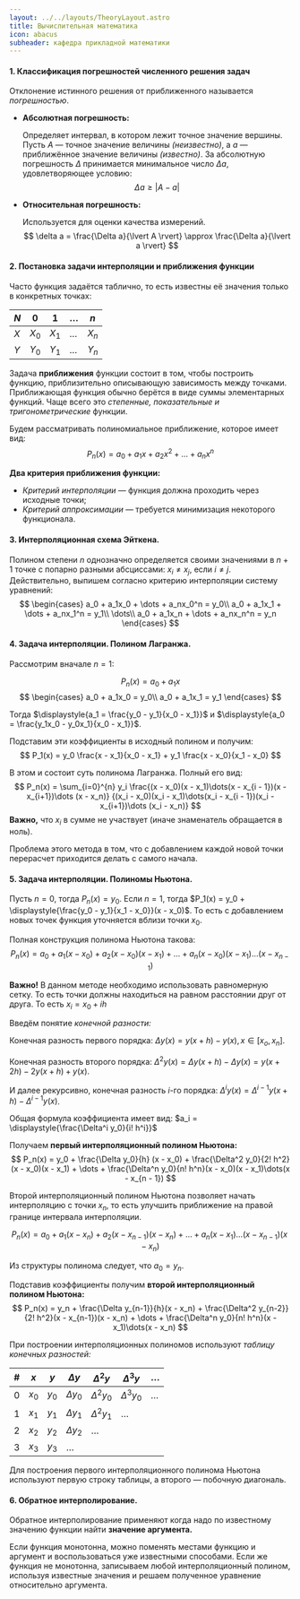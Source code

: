 ```yaml
---
layout: ../../layouts/TheoryLayout.astro
title: Вычислительная математика
icon: abacus
subheader: кафедра прикладной математики
---
```


#### 1. Классификация погрешностей численного решения задач

Отклонение истинного решения от приближенного называется *погрешностью*.

* **Абсолютная погрешность:**

  Определяет интервал, в котором лежит точное значение вершины.
  Пусть $A$ — точное значение величины *(неизвестно)*, а $a$ — приближённое значение величины *(известно)*. За абсолютную погрешность $\Delta$ принимается минимальное число $\Delta a$, удовлетворяющее условию:
  $$
  \Delta a \ge \lvert A - a \rvert
  $$
* **Относительная погрешность:**

  Используется для оценки качества измерений.
  $$
  \delta a = \frac{\Delta a}{\lvert A \rvert} \approx \frac{\Delta a}{\lvert a \rvert}
  $$
#### 2. Постановка задачи интерполяции и приближения функции

Часто функция задаётся таблично, то есть известны её значения только в конкретных точках:

| $N$ | $0$   | $1$   | $\dots$ | $n$   |
| --- | ----- | ----- | ------- | ----- |
| $X$ | $X_0$ | $X_1$ | $\dots$ | $X_n$ |
| $Y$ | $Y_0$ | $Y_1$ | $\dots$ | $Y_n$ |

Задача **приближения** функции состоит в том, чтобы построить функцию, приблизительно описывающую зависимость между точками. Приближающая функция обычно берётся в виде суммы элементарных функций. Чаще всего это *степенные, показательные и тригонометрические* функции.

Будем рассматривать полиномиальное приближение, которое имеет вид:
$$
P_n (x) = a_0 + a_1x + a_2 x^2 + \dots + a_n x^n
$$

**Два критерия приближения функции:**
* *Критерий интерполяции* — функция должна проходить через исходные точки;
* *Критерий аппроксимации* — требуется минимизация некоторого функционала.

#### 3. Интерполяционная схема Эйткена.

Полином степени $n$ однозначно определяется своими значениями в $n + 1$ точке с попарно разными абсциссами: $x_i \ne x_j$, если $i \ne j$. Действительно, выпишем согласно критерию интерполяции систему уравнений:
$$
\begin{cases}
a_0 + a_1x_0 + \dots + a_nx_0^n = y_0\\
a_0 + a_1x_1 + \dots + a_nx_1^n = y_1\\
\dots\\
a_0 + a_1x_n + \dots + a_nx_n^n = y_n
\end{cases}
$$

#### 4. Задача интерполяции. Полином Лагранжа.

Рассмотрим вначале $n = 1$:

$$
P_n(x) = a_0 + a_1x
$$
$$
\begin{cases}
a_0 + a_1x_0 = y_0\\
a_0 + a_1x_1 = y_1
\end{cases}
$$

Тогда $\displaystyle{a_1 = \frac{y_0 - y_1}{x_0 - x_1}}$ и $\displaystyle{a_0 = \frac{y_1x_0 - y_0x_1}{x_0 - x_1}}$.

Подставим эти коэффициенты в исходный полином и получим:
$$
P_1(x) = y_0 \frac{x - x_1}{x_0 - x_1} + y_1 \frac{x - x_0}{x_1 - x_0}
$$


В этом и состоит суть полинома Лагранжа. Полный его вид:
$$
P_n(x) = \sum_{i=0}^{n} y_i \frac{(x - x_0)(x - x_1)\dots(x - x_{i - 1})(x - x_{i+1})\dots (x - x_n)}
{(x_i - x_0)(x_i - x_1)\dots(x_i - x_{i - 1})(x_i - x_{i+1})\dots (x_i - x_n)}
$$
**Важно,** что $x_i$ в сумме не участвует (иначе знаменатель обращается в ноль).

Проблема этого метода в том, что с добавлением каждой новой точки перерасчет приходится делать с самого начала.

#### 5. Задача интерполяции. Полиномы Ньютона.

Пусть $n = 0$, тогда $P_n(x) = y_0$. Если $n = 1$, тогда $P_1(x) = y_0 + \displaystyle{\frac{y_0 - y_1}{x_1 - x_0}}(x - x_0)$. То есть с добавлением новых точек функция уточняется вблизи точки $x_0$.

Полная конструкция полинома Ньютона такова:
$$
P_n(x) = a_0 + a_1(x - x_0) + a_2(x - x_0)(x - x_1) + \dots + a_n(x - x_0)(x - x_1)\dots(x - x_{n-1})
$$

**Важно!** В данном методе необходимо использовать равномерную сетку. То есть точки должны находиться на равном расстоянии друг от друга. То есть $x_i = x_0 + ih$

Введём понятие *конечной разности:*

Конечная разность первого порядка: $\Delta y(x) = y(x+h) - y(x), x \in [x_o, x_n]$.

Конечная разность второго порядка: $\Delta^2 y(x) = \Delta y(x+h) - \Delta y(x) = y(x + 2h) - 2y(x+h) + y(x)$.

И далее рекурсивно, конечная разность $i$-го порядка: $\Delta^i y(x) = \Delta^{i-1} y(x+h) - \Delta^{i-1} y(x)$.

Общая формула коэффициента имеет вид: $a_i = \displaystyle{\frac{\Delta^i y_0}{i! h^i}}$

Получаем **первый интерполяционный полином Ньютона:**
$$
P_n(x) = y_0 + \frac{\Delta y_0}{h} (x - x_0) + \frac{\Delta^2 y_0}{2! h^2}(x - x_0)(x - x_1) + \dots + \frac{\Delta^n y_0}{n! h^n}(x - x_0)(x - x_1)\dots(x - x_{n - 1})
$$

Второй интерполяционный полином Ньютона позволяет начать интерполяцию с точки $x_n$, то есть улучшить приближение на правой границе интервала интерполяции.

$$
P_n(x) = a_0 + a_1(x - x_n) + a_2(x - x_{n-1})(x - x_n) + \dots + a_n(x - x_1)\dots(x - x_{n - 1})(x - x_n)
$$

Из структуры полинома следует, что $a_0 = y_n$.

Подставив коэффициенты получим **второй интерполяционный полином Ньютона:**
$$
P_n(x) = y_n + \frac{\Delta y_{n-1}}{h}(x - x_n) + \frac{\Delta^2 y_{n-2}}{2! h^2}(x - x_{n-1})(x - x_n) + \dots + \frac{\Delta^n y_0}{n! h^n}(x - x_1)\dots(x - x_n)
$$

При построении интерполяционных полиномов используют *таблицу конечных разностей:*

| #   | $x$   | $y$   | $\Delta y$   | $\Delta^2 y$   | $\Delta^3 y$   | $\dots$ |
| --- | ----- | ----- | ------------ | -------------- | -------------- | ------- |
| 0   | $x_0$ | $y_0$ | $\Delta y_0$ | $\Delta^2 y_0$ | $\Delta^3 y_0$ | $\dots$ |
| 1   | $x_1$ | $y_1$ | $\Delta y_1$ | $\Delta^2 y_1$ | $\dots$        |         |
| 2   | $x_2$ | $y_2$ | $\Delta y_2$ | $\dots$        |                |         |
| 3   | $x_3$ | $y_3$ | $\dots$      |                |                |         |

Для построения первого интерполяционного полинома Ньютона используют первую строку таблицы, а второго — побочную диагональ.

#### 6. Обратное интерполирование.

Обратное интерполирование применяют когда надо по известному значению функции найти **значение аргумента.**

Если функция монотонна, можно поменять местами функцию и аргумент и воспользоваться уже известными способами. Если же функция не монотонна, записываем любой интерполяционный полином, используя известные значения и решаем полученное уравнение относительно аргумента.
